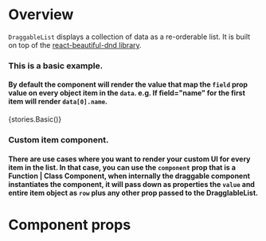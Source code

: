 
<Meta title="Modules|Listview/Components" component={DraggableList} />

# Overview

`DraggableList` displays a collection of data as a re-orderable list. It is built on top of the [react-beautiful-dnd library](https://github.com/atlassian/react-beautiful-dnd).

### This is a basic example.

#### By default the component will render the value that map the `field` prop value on every object item in the `data`. e.g. If field="name" for the first item will render `data[0].name`.

<Preview>
    <Story name="DraggableList">{stories.Basic()}</Story>
</Preview>

### Custom item component.

#### There are use cases where you want to render your custom UI for every item in the list. In that case, you can use the `component` prop that is a Function | Class Component, when internally the draggable component instantiates the component, it will pass down as properties the `value` and entire item object as `row` plus any other prop passed to the DragglableList.

# Component props

<Props of={DraggableList} />
